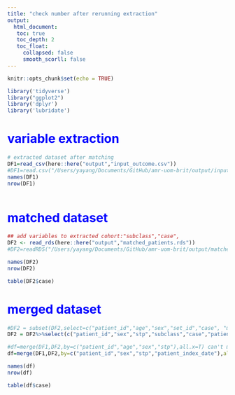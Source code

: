 ```yaml
---
title: "check number after rerunning extraction"
output: 
  html_document:
   toc: true
   toc_depth: 2
   toc_float:
     collapsed: false
     smooth_scorll: false
---
```


```r
knitr::opts_chunk$set(echo = TRUE)
```


```r
library('tidyverse')
library("ggplot2")
library('dplyr')
library('lubridate')
```


# <font color=blue>**variable extraction**</font>
```r
# extracted dataset after matching
DF1=read_csv(here::here("output","input_outcome.csv"))
#DF1=read.csv("/Users/yayang/Documents/GitHub/amr-uom-brit/output/input_outcome.csv")
names(DF1)
nrow(DF1)



```

# <font color=blue>**matched dataset**</font>
```r
## add variables to extracted cohort:"subclass","case", 
DF2 <- read_rds(here::here("output","matched_patients.rds"))
#DF2=readRDS("/Users/yayang/Documents/GitHub/amr-uom-brit/output/matched_outcome.rds")

names(DF2)
nrow(DF2)

table(DF2$case)

```

# <font color=blue>**merged dataset**</font>
```r
#DF2 = subset(DF2,select=c("patient_id","age","sex","set_id","case", "match_counts","stp"))
DF2 = DF2%>%select(c("patient_id","sex","stp","subclass","case","patient_index_date"))

#df=merge(DF1,DF2,by=c("patient_id","age","sex","stp"),all.x=T) can't merge with dummy data
df=merge(DF1,DF2,by=c("patient_id","sex","stp","patient_index_date"),all=T)

names(df)
nrow(df)

table(df$case)
```

